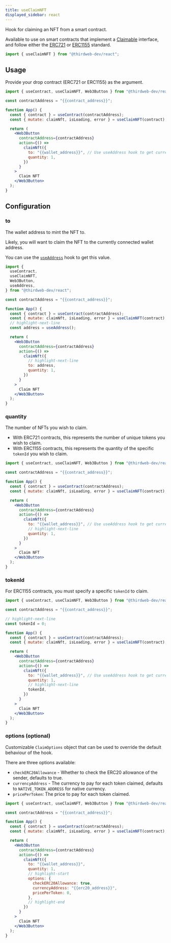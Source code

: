 ---
title: useClaimNFT
displayed_sidebar: react
---

Hook for claiming an NFT from a smart contract.

Available to use on smart contracts that implement a
[Claimable](/contractkit/interfaces/erc721claimable) interface, and
follow either the [ERC721](/contractkit/interfaces/erc721)
or [ERC1155](/contractkit/interfaces/erc1155) standard.

```jsx
import { useClaimNFT } from "@thirdweb-dev/react";
```

## Usage

Provide your drop contract (ERC721 or ERC1155) as the argument.

```jsx
import { useContract, useClaimNFT, Web3Button } from "@thirdweb-dev/react";

const contractAddress = "{{contract_address}}";

function App() {
  const { contract } = useContract(contractAddress);
  const { mutate: claimNft, isLoading, error } = useClaimNFT(contract);

  return (
    <Web3Button
      contractAddress={contractAddress}
      action={() =>
        claimNft({
          to: "{{wallet_address}}", // Use useAddress hook to get current wallet address
          quantity: 1,
        })
      }
    >
      Claim NFT
    </Web3Button>
  );
}
```

## Configuration

### to

The wallet address to mint the NFT to.

Likely, you will want to claim the NFT to the currently connected wallet address.

You can use the [`useAddress`](/react/hooks/useAddress) hook to get this value.

```jsx
import {
  useContract,
  useClaimNFT,
  Web3Button,
  useAddress,
} from "@thirdweb-dev/react";

const contractAddress = "{{contract_address}}";

function App() {
  const { contract } = useContract(contractAddress);
  const { mutate: claimNft, isLoading, error } = useClaimNFT(contract);
  // highlight-next-line
  const address = useAddress();

  return (
    <Web3Button
      contractAddress={contractAddress}
      action={() =>
        claimNft({
          // highlight-next-line
          to: address,
          quantity: 1,
        })
      }
    >
      Claim NFT
    </Web3Button>
  );
}
```

### quantity

The number of NFTs you wish to claim.

- With ERC721 contracts, this represents the number of unique tokens you wish to claim.
- With ERC1155 contracts, this represents the quantity of the specific `tokenId` you wish to claim.

```jsx
import { useContract, useClaimNFT, Web3Button } from "@thirdweb-dev/react";

const contractAddress = "{{contract_address}}";

function App() {
  const { contract } = useContract(contractAddress);
  const { mutate: claimNft, isLoading, error } = useClaimNFT(contract);

  return (
    <Web3Button
      contractAddress={contractAddress}
      action={() =>
        claimNft({
          to: "{{wallet_address}}", // Use useAddress hook to get current wallet address
          // highlight-next-line
          quantity: 1,
        })
      }
    >
      Claim NFT
    </Web3Button>
  );
}
```

### tokenId

For ERC1155 contracts, you must specify a specific `tokenId` to claim.

```jsx
import { useContract, useClaimNFT, Web3Button } from "@thirdweb-dev/react";

const contractAddress = "{{contract_address}}";

// highlight-next-line
const tokenId = 0;

function App() {
  const { contract } = useContract(contractAddress);
  const { mutate: claimNft, isLoading, error } = useClaimNFT(contract);

  return (
    <Web3Button
      contractAddress={contractAddress}
      action={() =>
        claimNft({
          to: "{{wallet_address}}", // Use useAddress hook to get current wallet address
          quantity: 1,
          // highlight-next-line
          tokenId,
        })
      }
    >
      Claim NFT
    </Web3Button>
  );
}
```

### options (optional)

Customizable `ClaimOptions` object that can be used to override the default behaviour of the hook.

There are three options available:

- `checkERC20Allowance` - Whether to check the ERC20 allowance of the sender, defaults to true.
- `currencyAddress` - The currency to pay for each token claimed, defaults to `NATIVE_TOKEN_ADDRESS` for native currency.
- `pricePerToken`: The price to pay for each token claimed.

```jsx
import { useContract, useClaimNFT, Web3Button } from "@thirdweb-dev/react";

const contractAddress = "{{contract_address}}";

function App() {
  const { contract } = useContract(contractAddress);
  const { mutate: claimNft, isLoading, error } = useClaimNFT(contract);

  return (
    <Web3Button
      contractAddress={contractAddress}
      action={() =>
        claimNft({
          to: "{{wallet_address}}",
          quantity: 1,
          // highlight-start
          options: {
            checkERC20Allowance: true,
            currencyAddress: "{{erc20_address}}",
            pricePerToken: 0,
          },
          // highlight-end
        })
      }
    >
      Claim NFT
    </Web3Button>
  );
}
```
